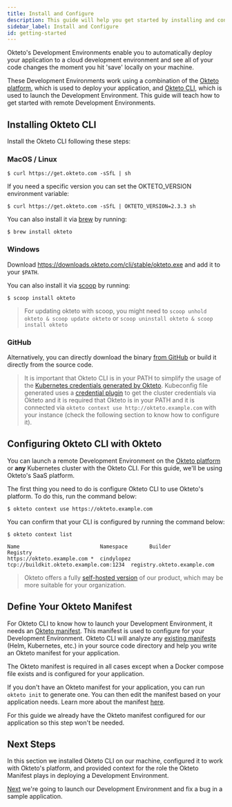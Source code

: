 ```yaml
---
title: Install and Configure
description: This guide will help you get started by installing and configuring Okteto's Development Environments.
sidebar_label: Install and Configure
id: getting-started
---
```



Okteto's Development Environments enable you to automatically deploy your application to a cloud development environment and see all of your code changes the moment you hit 'save' locally on your machine.

These Development Environments work using a combination of the [Okteto platform](index.md), which is used to deploy your application, and [Okteto CLI](cloud/okteto-cli.mdx), which is used to launch the Development Environment. This guide will teach how to get started with remote Development Environments.

## Installing Okteto CLI

Install the Okteto CLI following these steps:

### MacOS / Linux

```console
$ curl https://get.okteto.com -sSfL | sh
```

If you need a specific version you can set the OKTETO_VERSION environment variable:

```console
$ curl https://get.okteto.com -sSfL | OKTETO_VERSION=2.3.3 sh
```

You can also install it via [brew](https://brew.sh/) by running:

```console
$ brew install okteto
```

### Windows

Download https://downloads.okteto.com/cli/stable/okteto.exe and add it to your `$PATH`.

You can also install it via [scoop](https://scoop.sh/) by running:

```console
$ scoop install okteto
```

> For updating okteto with scoop, you might need to `scoop unhold okteto & scoop update okteto` or `scoop uninstall okteto & scoop install okteto`

### GitHub

Alternatively, you can directly download the binary [from GitHub](https://github.com/okteto/okteto/releases) or build it directly from the source code.

> It is important that Okteto CLI is in your PATH to simplify the usage of the [Kubernetes credentials generated by Okteto](cloud/credentials.mdx). Kubeconfig file generated uses a [credential plugin](https://kubernetes.io/docs/reference/access-authn-authz/authentication/#client-go-credential-plugins) to get the cluster credentials via Okteto and it is required that Okteto is in your PATH and it is connected via `okteto context use http://okteto.example.com` with your instance (check the following section to know how to configure it).

## Configuring Okteto CLI with Okteto

You can launch a remote Development Environment on the [Okteto platform](index.md) or **any** Kubernetes cluster with the Okteto CLI. For this guide, we'll be using Okteto's SaaS platform.

The first thing you need to do is configure Okteto CLI to use Okteto's platform. To do this, run the command below:

```console
$ okteto context use https://okteto.example.com
```

You can confirm that your CLI is configured by running the command below:

```console
$ okteto context list
```
```console
Name                          Namespace       Builder                                 Registry
https://okteto.example.com *  cindylopez      tcp://buildkit.okteto.example.com:1234  registry.okteto.example.com
```

> Okteto offers a fully [self-hosted version](/self-hosted) of our product, which may be more suitable for your organization.

## Define Your Okteto Manifest

For Okteto CLI to know how to launch your Development Environment, it needs an [Okteto manifest](cloud/okteto-cli.mdx#okteto-manifest). This manifest is used to configure for your Development Environment. Okteto CLI will analyze any [existing manifests](cloud/okteto-cli.mdx#deployment-manifests) (Helm, Kubernetes, etc.) in your source code directory and help you write an Okteto manifest for your application.

The Okteto manifest is required in all cases except when a Docker compose file exists and is configured for your application.

If you don't have an Okteto manifest for your application, you can run `okteto init` to generate one. You can then edit the manifest based on your application needs. Learn more about the manifest [here](reference/manifest.mdx).

For this guide we already have the Okteto manifest configured for our application so this step won't be needed.

## Next Steps

In this section we installed Okteto CLI on our machine, configured it to work with Okteto's platform, and provided context for the role the Okteto Manifest plays in deploying a Development Environment.

[Next](using-dev-envs.mdx) we're going to launch our Development Environment and fix a bug in a sample application.
